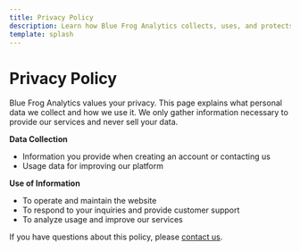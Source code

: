 ```yaml
---
title: Privacy Policy
description: Learn how Blue Frog Analytics collects, uses, and protects your data.
template: splash
---
```


<div class="carbon-container">

# Privacy Policy

Blue Frog Analytics values your privacy. This page explains what personal data we collect and how we use it. We only gather information necessary to provide our services and never sell your data.

**Data Collection**
- Information you provide when creating an account or contacting us
- Usage data for improving our platform

**Use of Information**
- To operate and maintain the website
- To respond to your inquiries and provide customer support
- To analyze usage and improve our services

If you have questions about this policy, please [contact us](/contact/).
</div>

